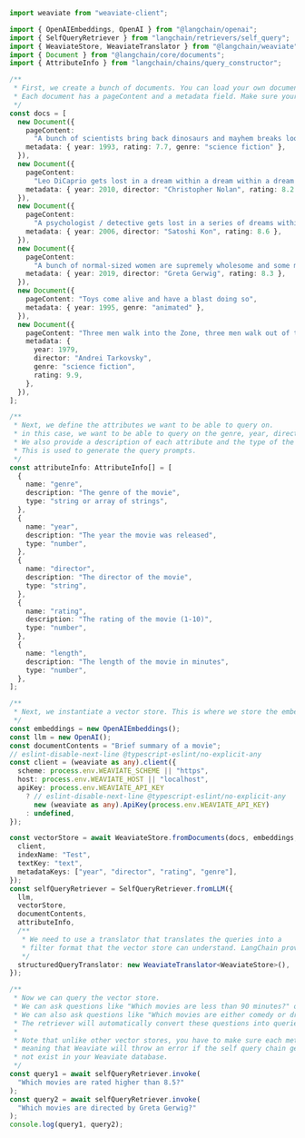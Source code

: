 ```typescript
import weaviate from "weaviate-client";

import { OpenAIEmbeddings, OpenAI } from "@langchain/openai";
import { SelfQueryRetriever } from "langchain/retrievers/self_query";
import { WeaviateStore, WeaviateTranslator } from "@langchain/weaviate";
import { Document } from "@langchain/core/documents";
import { AttributeInfo } from "langchain/chains/query_constructor";

/**
 * First, we create a bunch of documents. You can load your own documents here instead.
 * Each document has a pageContent and a metadata field. Make sure your metadata matches the AttributeInfo below.
 */
const docs = [
  new Document({
    pageContent:
      "A bunch of scientists bring back dinosaurs and mayhem breaks loose",
    metadata: { year: 1993, rating: 7.7, genre: "science fiction" },
  }),
  new Document({
    pageContent:
      "Leo DiCaprio gets lost in a dream within a dream within a dream within a ...",
    metadata: { year: 2010, director: "Christopher Nolan", rating: 8.2 },
  }),
  new Document({
    pageContent:
      "A psychologist / detective gets lost in a series of dreams within dreams within dreams and Inception reused the idea",
    metadata: { year: 2006, director: "Satoshi Kon", rating: 8.6 },
  }),
  new Document({
    pageContent:
      "A bunch of normal-sized women are supremely wholesome and some men pine after them",
    metadata: { year: 2019, director: "Greta Gerwig", rating: 8.3 },
  }),
  new Document({
    pageContent: "Toys come alive and have a blast doing so",
    metadata: { year: 1995, genre: "animated" },
  }),
  new Document({
    pageContent: "Three men walk into the Zone, three men walk out of the Zone",
    metadata: {
      year: 1979,
      director: "Andrei Tarkovsky",
      genre: "science fiction",
      rating: 9.9,
    },
  }),
];

/**
 * Next, we define the attributes we want to be able to query on.
 * in this case, we want to be able to query on the genre, year, director, rating, and length of the movie.
 * We also provide a description of each attribute and the type of the attribute.
 * This is used to generate the query prompts.
 */
const attributeInfo: AttributeInfo[] = [
  {
    name: "genre",
    description: "The genre of the movie",
    type: "string or array of strings",
  },
  {
    name: "year",
    description: "The year the movie was released",
    type: "number",
  },
  {
    name: "director",
    description: "The director of the movie",
    type: "string",
  },
  {
    name: "rating",
    description: "The rating of the movie (1-10)",
    type: "number",
  },
  {
    name: "length",
    description: "The length of the movie in minutes",
    type: "number",
  },
];

/**
 * Next, we instantiate a vector store. This is where we store the embeddings of the documents.
 */
const embeddings = new OpenAIEmbeddings();
const llm = new OpenAI();
const documentContents = "Brief summary of a movie";
// eslint-disable-next-line @typescript-eslint/no-explicit-any
const client = (weaviate as any).client({
  scheme: process.env.WEAVIATE_SCHEME || "https",
  host: process.env.WEAVIATE_HOST || "localhost",
  apiKey: process.env.WEAVIATE_API_KEY
    ? // eslint-disable-next-line @typescript-eslint/no-explicit-any
      new (weaviate as any).ApiKey(process.env.WEAVIATE_API_KEY)
    : undefined,
});

const vectorStore = await WeaviateStore.fromDocuments(docs, embeddings, {
  client,
  indexName: "Test",
  textKey: "text",
  metadataKeys: ["year", "director", "rating", "genre"],
});
const selfQueryRetriever = SelfQueryRetriever.fromLLM({
  llm,
  vectorStore,
  documentContents,
  attributeInfo,
  /**
   * We need to use a translator that translates the queries into a
   * filter format that the vector store can understand. LangChain provides one here.
   */
  structuredQueryTranslator: new WeaviateTranslator<WeaviateStore>(),
});

/**
 * Now we can query the vector store.
 * We can ask questions like "Which movies are less than 90 minutes?" or "Which movies are rated higher than 8.5?".
 * We can also ask questions like "Which movies are either comedy or drama and are less than 90 minutes?".
 * The retriever will automatically convert these questions into queries that can be used to retrieve documents.
 *
 * Note that unlike other vector stores, you have to make sure each metadata keys are actually presnt in the database,
 * meaning that Weaviate will throw an error if the self query chain generate a query with a metadata key that does
 * not exist in your Weaviate database.
 */
const query1 = await selfQueryRetriever.invoke(
  "Which movies are rated higher than 8.5?"
);
const query2 = await selfQueryRetriever.invoke(
  "Which movies are directed by Greta Gerwig?"
);
console.log(query1, query2);
```
